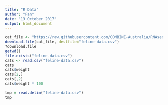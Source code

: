 ```yaml
---
title: "R Data"
author: "Fan"
date: "13 October 2017"
output: html_document
---
```


```r
cat_file <- "https://raw.githubusercontent.com/COMBINE-Australia/RNAseq-R/gh-pages/data/feline-data.csv"
download.file(cat_file, destfile="feline-data.csv")
?download.file
getwd()
file.exists("feline-data.csv")
cats <- read.csv("feline-data.csv")
cats
cats$weight
cats[2,]
cats[,2]
cats$weight * 100
```
```r
tmp = read.delim("feline-data.csv")
tmp
```

